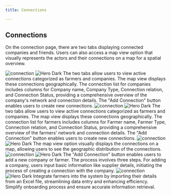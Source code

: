 ```yaml
---
title: Connections

---
```

## Connections
On the connection page, there are two tabs displaying connected companies and friends. Users can also access a map view option that visually represents the actors and their connections on a map for a spatial overview.


<Steps>
  <Step title="Connections - Company">
   <img
  className="block dark:hidden"
  src="/images/connection-list-b.png"
  alt="connection"
/>
<img
  className="hidden dark:block"
  src="/images/connection-list.png"
  alt="Hero Dark"
/>
    The two tabs allow users to view active connections categorized as farmers and companies. The map view displays these connections geographically. The connection list for companies includes columns for Company name, Company Type, Connection relation, and Connection Status, providing a comprehensive overview of the company's network and connection details. The "Add Connection" button enables users to create new connections.
  </Step>
  <Step title="Connections - Farmers">
     <img
  className="block dark:hidden"
  src="/images/connection-list-b.png"
  alt="connection"
/>
<img
  className="hidden dark:block"
  src="/images/connection-list.png"
  alt="Hero Dark"
/>
    The two tabs allow users to view active connections categorized as farmers and companies. The map view displays these connections geographically. The connection list for farmers includes columns for Farmer name, Farmer Type, Connection relation, and Connection Status, providing a comprehensive overview of the farmers' network and connection details. The "Add Connection" button enables users to create new connections.
  </Step>


<Step title="Connections - Map report">
   <img
  className="block dark:hidden"
  src="/images/connections-b.png"
  alt="connection"
/>
<img
  className="hidden dark:block"
  src="/images/connections.png"
  alt="Hero Dark"
/>
    The map view option visually displays the connections on a map, allowing users to see the geographic distribution of the connections.
  </Step>


<Step title="Connections - Add connection">
   <img
  className="block dark:hidden"
  src="/images/addconnection-b.png"
  alt="connection"
/>
<img
  className="hidden dark:block"
  src="/images/addconnection.png"
  alt="Hero Dark"
/>
    The "Add Connection" button enables users to add a new company or farmer. The process involves three steps. For adding a company, users input basic information like supplier details, initiating the process of creating a connection with the company.
  </Step>



<Step title="Manage farmers">
   <img
  className="block dark:hidden"
  src="/images/hero-dark.svg"
  alt="connection"
/>
<img
  className="hidden dark:block"
  src="/images/hero-dark.svg"
  alt="Hero Dark"
/>
    Integrate farmers into the system by importing their details from an Excel file, streamlining data entry and enhancing efficiency. Simplify onboarding process and ensure accurate information retrieval.
  </Step>
</Steps>







